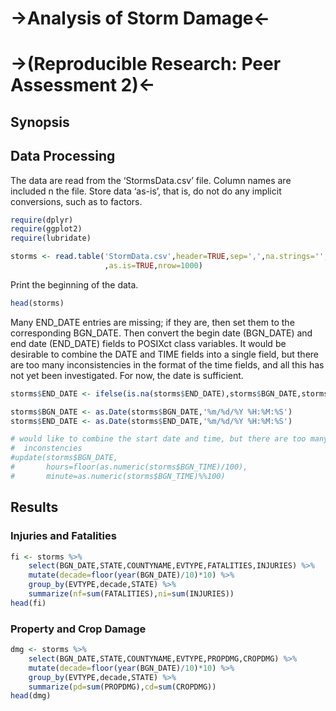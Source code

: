 # ->Analysis of Storm Damage<-
# ->(Reproducible Research:  Peer Assessment 2)<-


## Synopsis


## Data Processing

The data are read from the 'StormsData.csv' file. Column names are included n the file. Store data 'as-is', that is, do not do any implicit conversions, such as to factors.

```r
require(dplyr)
require(ggplot2)
require(lubridate)

storms <- read.table('StormData.csv',header=TRUE,sep=',',na.strings='',
                     ,as.is=TRUE,nrow=1000)
```

Print the beginning of the data.

```r
head(storms)
```

Many END_DATE entries are missing; if they are, then set them to the corresponding BGN_DATE. Then convert the begin date (BGN_DATE) and end date (END_DATE) fields to POSIXct class variables. It would be desirable to combine the DATE and TIME fields into a single field, but there are too many inconsistencies in the format of the time fields, and all this has not yet been investigated. For now, the date is sufficient.

```r
storms$END_DATE <- ifelse(is.na(storms$END_DATE),storms$BGN_DATE,storms$END_DATE)

storms$BGN_DATE <- as.Date(storms$BGN_DATE,'%m/%d/%Y %H:%M:%S')
storms$END_DATE <- as.Date(storms$END_DATE,'%m/%d/%Y %H:%M:%S')

# would like to combine the start date and time, but there are too many
#  inconstencies
#update(storms$BGN_DATE,
#       hours=floor(as.numeric(storms$BGN_TIME)/100),
#       minute=as.numeric(storms$BGN_TIME)%%100)

```

## Results

### Injuries and Fatalities

```r
fi <- storms %>%
    select(BGN_DATE,STATE,COUNTYNAME,EVTYPE,FATALITIES,INJURIES) %>%
    mutate(decade=floor(year(BGN_DATE)/10)*10) %>%
    group_by(EVTYPE,decade,STATE) %>%
    summarize(nf=sum(FATALITIES),ni=sum(INJURIES))
head(fi)
```

### Property and Crop Damage

```r
dmg <- storms %>%
    select(BGN_DATE,STATE,COUNTYNAME,EVTYPE,PROPDMG,CROPDMG) %>%
    mutate(decade=floor(year(BGN_DATE)/10)*10) %>%
    group_by(EVTYPE,decade,STATE) %>%
    summarize(pd=sum(PROPDMG),cd=sum(CROPDMG))
head(dmg)
```
